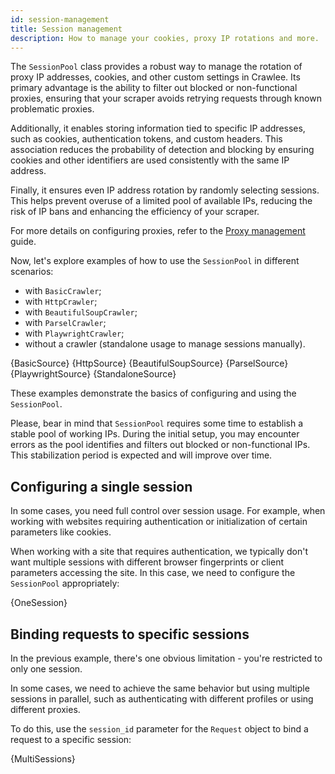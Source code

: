 ```yaml
---
id: session-management
title: Session management
description: How to manage your cookies, proxy IP rotations and more.
---
```




The <ApiLink to="class/SessionPool">`SessionPool`</ApiLink> class provides a robust way to manage the rotation of proxy IP addresses, cookies, and other custom settings in Crawlee. Its primary advantage is the ability to filter out blocked or non-functional proxies, ensuring that your scraper avoids retrying requests through known problematic proxies.

Additionally, it enables storing information tied to specific IP addresses, such as cookies, authentication tokens, and custom headers. This association reduces the probability of detection and blocking by ensuring cookies and other identifiers are used consistently with the same IP address.

Finally, it ensures even IP address rotation by randomly selecting sessions. This helps prevent overuse of a limited pool of available IPs, reducing the risk of IP bans and enhancing the efficiency of your scraper.

For more details on configuring proxies, refer to the [Proxy management](./proxy-management) guide.

Now, let's explore examples of how to use the <ApiLink to="class/SessionPool">`SessionPool`</ApiLink> in different scenarios:
- with <ApiLink to="class/BasicCrawler">`BasicCrawler`</ApiLink>;
- with <ApiLink to="class/HttpCrawler">`HttpCrawler`</ApiLink>;
- with <ApiLink to="class/BeautifulSoupCrawler">`BeautifulSoupCrawler`</ApiLink>;
- with <ApiLink to="class/ParselCrawler">`ParselCrawler`</ApiLink>;
- with <ApiLink to="class/PlaywrightCrawler">`PlaywrightCrawler`</ApiLink>;
- without a crawler (standalone usage to manage sessions manually).

<Tabs groupId="session_pool">
    <TabItem value="basic" label="BasicSource">
        <CodeBlock language="py">
            {BasicSource}
        </CodeBlock>
    </TabItem>
    <TabItem value="http" label="HttpCrawler">
        <CodeBlock language="py">
            {HttpSource}
        </CodeBlock>
    </TabItem>
    <TabItem value="beautifulsoup" label="BeautifulSoupCrawler">
        <CodeBlock language="py">
            {BeautifulSoupSource}
        </CodeBlock>
    </TabItem>
    <TabItem value="parsel" label="ParselCrawler">
        <CodeBlock language="py">
            {ParselSource}
        </CodeBlock>
    </TabItem>
    <TabItem value="playwright" label="PlaywrightCrawler">
        <CodeBlock language="py">
            {PlaywrightSource}
        </CodeBlock>
    </TabItem>
    <TabItem value="standalone" label="Standalone">
        <CodeBlock language="py">
            {StandaloneSource}
        </CodeBlock>
    </TabItem>
</Tabs>

These examples demonstrate the basics of configuring and using the <ApiLink to="class/SessionPool">`SessionPool`</ApiLink>.

Please, bear in mind that <ApiLink to="class/SessionPool">`SessionPool`</ApiLink> requires some time to establish a stable pool of working IPs. During the initial setup, you may encounter errors as the pool identifies and filters out blocked or non-functional IPs. This stabilization period is expected and will improve over time.

## Configuring a single session

In some cases, you need full control over session usage. For example, when working with websites requiring authentication or initialization of certain parameters like cookies.

When working with a site that requires authentication, we typically don't want multiple sessions with different browser fingerprints or client parameters accessing the site. In this case, we need to configure the <ApiLink to="class/SessionPool">`SessionPool`</ApiLink> appropriately:

<CodeBlock language="py">
    {OneSession}
</CodeBlock>

## Binding requests to specific sessions

In the previous example, there's one obvious limitation - you're restricted to only one session.

In some cases, we need to achieve the same behavior but using multiple sessions in parallel, such as authenticating with different profiles or using different proxies.

To do this, use the `session_id` parameter for the <ApiLink to="class/Request">`Request`</ApiLink> object to bind a request to a specific session:

<CodeBlock language="py">
    {MultiSessions}
</CodeBlock>

